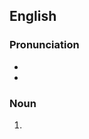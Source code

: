 ==English==

===Pronunciation===
* {{IPA|/bjuːts/|lang=en}}
* {{homophones|buttes|lang=en}}

===Noun===
{{head|en|noun plural form}}

# {{plural of|beaut|lang=en}}